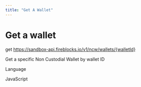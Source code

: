 ```yaml
---
title: "Get A Wallet"
---
```

  
  # Get a wallet

get https://sandbox-api.fireblocks.io/v1/ncw/wallets/{walletId}

Get a specific Non Custodial Wallet by wallet ID

Language

JavaScript